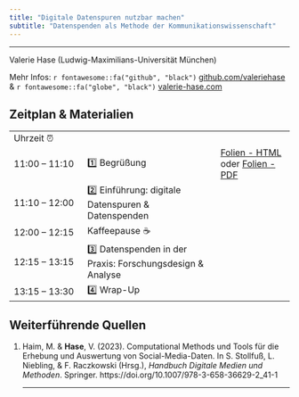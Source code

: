 ```yaml
---
title: "Digitale Datenspuren nutzbar machen"
subtitle: "Datenspenden als Methode der Kommunikationswissenschaft"
---
```


<hr>

Valerie Hase (Ludwig-Maximilians-Universität München)

Mehr Infos: `r fontawesome::fa("github", "black")` [github.com/valeriehase](https://github.com/valeriehase) & `r fontawesome::fa("globe", "black")` [valerie-hase.com](https://valerie-hase.com/)

## Zeitplan & Materialien

|                |                                                           |                                                                                      |
|-------------------|-----------------------------------|-------------------|
| Uhrzeit ⏰     |                                                           |                                                                                      |
| 11:00 -- 11:10 | 1️⃣ Begrüßung                                              | [Folien - HTML](docs/01-begrüssung.html) oder [Folien - PDF](docs/01-begrüssung.pdf) |
| 11:10 -- 12:00 | 2️⃣ Einführung: digitale Datenspuren & Datenspenden        |                                                                                      |
| 12:00 -- 12:15 | Kaffeepause ☕                                            |                                                                                      |
| 12:15 -- 13:15 | 3️⃣ Datenspenden in der Praxis: Forschungsdesign & Analyse |                                                                                      |
| 13:15 -- 13:30 | 4️⃣ Wrap-Up                                                |                                                                                      |

## Weiterführende Quellen

(1) Haim, M. & **Hase**, V. (2023). Computational Methods und Tools für die Erhebung und Auswertung von Social-Media-Daten. In S. Stollfuß, L. Niebling, & F. Raczkowski (Hrsg.), *Handbuch Digitale Medien und Methoden*. Springer. https://doi.org/10.1007/978-3-658-36629-2_41-1

    <hr>
